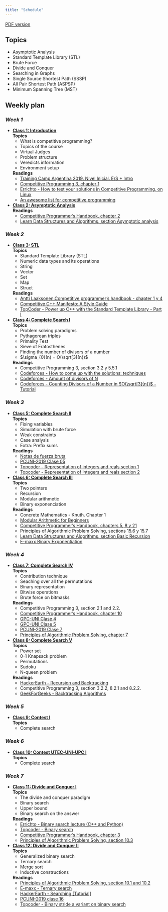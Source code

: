 ```yaml
---
title: "Schedule"
---
```


[PDF version](./schedule.pdf)

## **Topics**
  - Asymptotic Analysis
  - Standard Template Library (STL)
  - Brute Force
  - Divide and Conquer
  - Searching in Graphs
  - Single Source Shortest Path (SSSP)
  - All Pair Shortest Path (ASPSP)
  - Minimum Spanning Tree (MST)

## **Weekly plan**

### *Week 1*

* <div id="class-01">[**Class 1: Introduction**](./class-01.html)</div>
  **Topics**
  + What is competitive programming?
  + Topics of the course
  + Virtual Judges
  + Problem structure
  + Veredicts information
  + Environment setup
  
  **Readings**
  + [Training Camp Argentina 2019. Nivel Inicial. E/S + Intro](https://tc-arg.tk/pdfs/2019/ipc.pdf)
  + [Competitive Programming 3, chapter 1](https://cpbook.net/)
  + [Errichto - How to test your solutions in Competitive Programming, on
    Linux](https://www.youtube.com/watch?v=JXTVOyQpSGM)
  + [An awesome list for competitive programming](https://codeforces.com/blog/entry/23054)

* <div id="class-02">[**Class 2: Asymptotic Analysis**](./class-02.html)</div>
  
  **Readings**
  + [Competitive Programmer's Handbook, chapter 2](https://jadi.net/wp-content/uploads/2017/07/competetive-programmers-handbook.pdf)
  + [Learn Data Structures and Algorithms, section Asymptotic analysis](https://www.codechef.com/certification/data-structures-and-algorithms/prepare)


### *Week 2*

* <div id="class-03">[**Class 3: STL**](./class-03.html)</div>
  **Topics**
  + Standard Template Library (STL) 
  + Numeric data types and its operations 
  + String
  + Vector
  + Set 
  + Map
  + Struct 
  
  **Readings**
  + [Antti  Laaksonen.Competitive  programmer’s  handbook - chapter 1 y 4](https://jadi.net/wp-content/uploads/2017/07/competetive-programmers-handbook.pdf)
  + [Competitive C++ Manifesto: A Style Guide](https://codeforces.com/blog/entry/64218)
  + [TopCoder - Power up C++ with the Standard Template Library - Part I](https://www.topcoder.com/community/competitive-programming/tutorials/power-up-c-with-the-standard-template-library-part-1/)
 
* <div id="class-04">[**Class 4: Complete Search I**](./class-04.html)</div>
  **Topics**
  + Problem solving paradigms
  + Pythagorean triples
  + Primality Test
  + Sieve of Eratosthenes
  + Finding the number of divisors of a number
  + $\sigma_{0}(n) = O(\sqrt[3]{n})$

  **Readings**
  + Competitive Programming 3, section 3.2 y 5.5.1
  + [Codeforces - How to come up with the solutions: techniques](https://codeforces.com/blog/entry/20548)
  + [Codeforces - Amount of divisors of N](https://codeforces.com/blog/entry/13585)
  + [Codeforces - Counting Divisors of a Number in $O(\sqrt[3]{n})$ - Tutorial](https://codeforces.com/blog/entry/22317)


### *Week 3*

* <div id="class-05">[**Class 5: Complete Search II**](./class-05.html)</div>
  **Topics**
  + Fixing variables
  + Simulation with brute force
  + Weak constraints
  + Case analysis
  + Extra: Prefix sums

  **Readings**
  + [Notas de fuerza bruta](https://gist.github.com/miguelAlessandro/f588d159a768dc43cc1ec9b81b27bd57)
  + [PCUNI-2019 Clase 05](https://nbviewer.jupyter.org/github/TISparta/pcuni-2019/blob/master/clase-05/clase-05.ipynb)
  + [Topcoder - Representation of integers and reals section 1](https://www.topcoder.com/community/competitive-programming/tutorials/representation-of-integers-and-reals-section-1/)
  + [Topcoder - Representation of integers and reals section 2](https://www.topcoder.com/community/competitive-programming/tutorials/representation-of-integers-and-reals-section-2/)


* <div id="class-06">[**Class 6: Complete Search III**](./class-06.html)</div>
  **Topics**
  + Two pointers
  + Recursion
  + Modular arithmetic
  + Binary exponenciation

  **Readings**
  + Concrete Mathematics - Knuth. Chapter 1
  + [Modular Arithmetic for Beginners](https://codeforces.com/blog/entry/72527)
  + [Competitive Programmer’s Handbook, chapters 5, 8 y 21](https://jadi.net/wp-content/uploads/2017/07/competetive-programmers-handbook.pdf)
  + Principles of Algorithmic Problem Solving, sections 15.6 y 15.7
  + [Learn Data Structures and Algorithms, section Basic Recursion](https://www.codechef.com/certification/data-structures-and-algorithms/prepare)
  + [E-maxx Binary Exponentiation](https://cp-algorithms.com/algebra/binary-exp.html)


### *Week 4*

* <div id="class-07">[**Class 7: Complete Search IV**](./class-07.html)</div>
  **Topics**
  + Contribution technique
  + Seaching over all the permutations
  + Binary representation
  + Bitwise operations
  + Brute force on bitmasks

  **Readings**
  + Competitive Programming 3, section 2.1 and 2.2.
  + [Competitive Programmer’s Handbook, chapter 10](https://jadi.net/wp-content/uploads/2017/07/competetive-programmers-handbook.pdf)
  + [GPC-UNI Clase 4](https://nbviewer.jupyter.org/github/GPC-UNI/Programacion-Competitiva/blob/master/uni-no-fiis/clase-04/clase-04.ipynb)
  + [GPC-UNI Clase 5](https://nbviewer.jupyter.org/github/GPC-UNI/Programacion-Competitiva/blob/master/uni-no-fiis/clase-05/clase-05.ipynb)
  + [PCUNI-2019 Clase 7](https://nbviewer.jupyter.org/github/TISparta/pcuni-2019/blob/master/clase-07/clase-07.ipynb)
  + [Principles of Algorithmic Problem Solving, chapter 7](https://www.csc.kth.se/~jsannemo/slask/main.pdf)


* <div id="class-08">[**Class 8: Complete Search V**](./class-08.html)</div>
  **Topics**
  + Power set
  + 0-1 Knapsack problem
  + Permutations
  + Sudoku
  + N-queen problem

  **Readings**
  + [HackerEarth - Recursion and Backtracking](https://www.hackerearth.com/practice/basic-programming/recursion/recursion-and-backtracking/tutorial/)
  + Competitive Programming 3, section 3.2.2, 8.2.1 and 8.2.2.
  + [GeekForGeeks - Backtracking Algorithms](https://www.geeksforgeeks.org/backtracking-algorithms/)

### *Week 5*
* <div id="class-09">[**Class 9: Contest I**](./class-09.html)</div>
  **Topics**
  + Complete search

### *Week 6*
* <div id="class-10">[**Class 10: Contest UTEC-UNI-UPC I**](./class-10.html)</div>
  **Topics**
  + Complete search

### *Week 7*
* <div id="class-11">[**Class 11: Divide and Conquer I**](./class-11.html)</div>
  **Topics**
  + The divide and conquer paradigm 
  + Binary search
  + Upper bound
  + Binary search on the answer

  **Readings**
  + [Errichto - Binary search lecture (C++ and Python)](https://www.youtube.com/watch?v=GU7DpgHINWQ)
  + [Topcoder - Binary search](https://www.topcoder.com/community/competitive-programming/tutorials/binary-search/)
  + [Competitive Programmer's Handbook, chapter 3](https://jadi.net/wp-content/uploads/2017/07/competetive-programmers-handbook.pdf)
  + [Principles of Algorithmic Problem Solving, section 10.3](https://www.csc.kth.se/~jsannemo/slask/main.pdf)

* <div id="class-12">[**Class 12: Divide and Conquer II**](./class-11.html)</div>
  **Topics**
  + Generalized binary search
  + Ternary search
  + Merge sort
  + Inductive constructions

  **Readings**
  + [Principles of Algorithmic Problem Solving, section 10.1 and 10.2](https://www.csc.kth.se/~jsannemo/slask/main.pdf)
  + [E-maxx - Ternary search](https://cp-algorithms.com/num_methods/ternary_search.html)
  + [HackerEarth - Searching [Tutorial]](https://www.hackerearth.com/practice/algorithms/searching/linear-search/tutorial/)
  + [PCUNI-2019 clase 16](https://nbviewer.jupyter.org/github/TISparta/pcuni-2019/blob/master/clase-16/clase-16.ipynb)
  + [Topcoder - Binary stride a variant on binary search](https://www.topcoder.com/binary-stride-a-variant-on-binary-search/)



